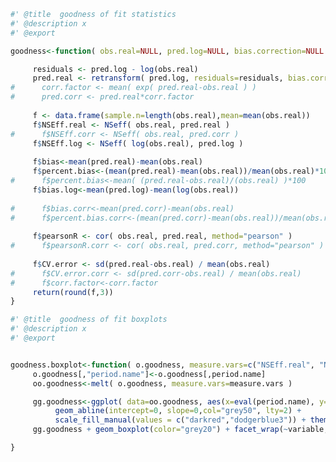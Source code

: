 


```r
#' @title  goodness of fit statistics
#' @description x 
#' @export

goodness<-function( obs.real=NULL, pred.log=NULL, bias.correction=NULL ) {

     residuals <- pred.log - log(obs.real)
     pred.real <- retransform( pred.log, residuals=residuals, bias.correction=bias.correction )
#      corr.factor <- mean( exp( pred.real-obs.real ) )
#      pred.corr <- pred.real*corr.factor
     
     f <- data.frame(sample.n=length(obs.real),mean=mean(obs.real))
     f$NSEff.real <- NSeff( obs.real, pred.real )
#      f$NSEff.corr <- NSeff( obs.real, pred.corr )
     f$NSEff.log <- NSeff( log(obs.real), pred.log )
     
     f$bias<-mean(pred.real)-mean(obs.real)
     f$percent.bias<-(mean(pred.real)-mean(obs.real))/mean(obs.real)*100
#      f$percent.bias<-mean( (pred.real-obs.real)/(obs.real) )*100
     f$bias.log<-mean(pred.log)-mean(log(obs.real))
     
#      f$bias.corr<-mean(pred.corr)-mean(obs.real)
#      f$percent.bias.corr<-(mean(pred.corr)-mean(obs.real))/mean(obs.real)*100
     
     f$pearsonR <- cor( obs.real, pred.real, method="pearson" )
#      f$pearsonR.corr <- cor( obs.real, pred.corr, method="pearson" )
     
     f$CV.error <- sd(pred.real-obs.real) / mean(obs.real)
#      f$CV.error.corr <- sd(pred.corr-obs.real) / mean(obs.real)
#      f$corr.factor<-corr.factor
     return(round(f,3))
}
```



```r
#' @title  goodness of fit boxplots
#' @description x 
#' @export


goodness.boxplot<-function( o.goodness, measure.vars=c("NSEff.real", "NSEff.log", "bias", "percent.bias"), period.name="season" ) {
     o.goodness[,"period.name"]<-o.goodness[,period.name]
     oo.goodness<-melt( o.goodness, measure.vars=measure.vars )

     gg.goodness<-ggplot( data=oo.goodness, aes(x=eval(period.name), y=value, fill=set) ) + 
          geom_abline(intercept=0, slope=0,col="grey50", lty=2) + 
          scale_fill_manual(values = c("darkred","dodgerblue3")) + theme_bw()
     gg.goodness + geom_boxplot(color="grey20") + facet_wrap(~variable, nrow=2, scales="free_y")

}
```
